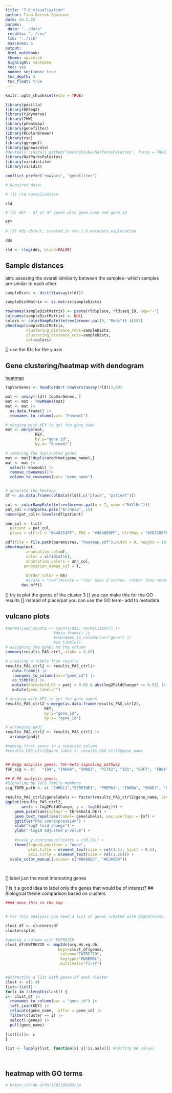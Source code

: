 ```yaml
---
title: "7.0_visualisation"
author: Tina Gorsek Sparovec
date: 24.2.22
params:
 data: "../data"
 results: "../res"
 lib: "../lib"
 maxcores: 6
output:
 html_notebook:
 theme: spacelab
 highlight: textmate
 toc: yes
 number_sections: true
 toc_depth: 3
 toc_float: true
---
```


```r
knitr::opts_chunk$set(echo = TRUE)
```

```r
library(pasilla)
library(DESeq2)
library(tidyverse)
library(IHW)
library(pheatmap)
library(genefilter)
library(RColorBrewer)
library(vsn)
library(ggrepel)
library(ggnewscale)
#devtools::install_github("kevinsblake/NatParksPalettes", force = TRUE)
library(NatParksPalettes)
library(viridisLite)
library(viridis)

conflict_prefer("rowVars", "genefilter")

# Required data:

# (1) rld normalisation

rld

# (2) KEY - df of df genes with gene_name and gene_id

KEY

# (3) dds object, created in the 1.0_metadata_exploration

dds


```



```r
rld <- rlog(dds, blind=FALSE)

```

## Sample distances

aim: assesing the overall similarity between the samples- which samples are similar to each other

```r
sampleDists <- dist(t(assay(rld)))

sampleDistMatrix <- as.matrix(sampleDists)

rownames(sampleDistMatrix) <- paste(rld$place, rld$seq_ID, sep="-")
colnames(sampleDistMatrix) <- NULL
colors <- colorRampPalette(rev(brewer.pal(9, "Reds")) )(255)
pheatmap(sampleDistMatrix,
         clustering_distance_rows=sampleDists,
         clustering_distance_cols=sampleDists,
         col=colors)
```
[] use the IDs for the y axis

## Gene clustering/heatmap with dendogram

[heatmap](http://bioconductor.org/help/course-materials/2015/BioC2015/bioc2015rnaseq.html)
```r
topVarGenes <- head(order(-rowVars(assay(rld))),60) 

mat <- assay(rld)[ topVarGenes, ]
mat <- mat - rowMeans(mat)
mat <- mat |>
  as.data.frame() |>
  rownames_to_column(var= "Ensembl")

# merging with KEY to get the gene_name 
mat <- merge(mat,
             KEY, 
             by.y="gene_id", 
             by.x= "Ensembl")

# removing the duplicated genes
mat <- mat[!duplicated(mat$gene_name),]
mat <- mat |>
  select(-Ensembl) |>
  remove_rownames()|>
  column_to_rownames(var= "gene_name")


# annotate the heatmap
df <- as.data.frame(colData(rld)[,c("place", "patient")])

col <- colorRampPalette(rev(brewer.pal(n = 7, name ="RdYlBu")))
pat_col <-natparks.pals("Arches2", 15)
names(pat_col)<-levels(df$patient)

ann_col <- list(
  patient = pat_col,
  place = c(Ctrl = "#440154FF", PAS = "#404688FF", CtrlMus = "#287C8EFF"))

pdf(file = file.path(params$res, "heatmap.pdf"),width = 8, height = 10)
pheatmap(mat, 
         annotation_col=df,
         color = viridis(10),
         annotation_colors = ann_col,
        annotation_names_col = T,
        
         border_color = NA)
         #scale = "row")#scale = "row" uses Z-scores, rather then normalized count values
       dev.off() 

```
[] try to plot the genes of the cluster 3
[] you can make this for the GO results
[] instead of place/pat you can use the GO term- add to metadata

## vulcano plots


```r

#normalized_counts <- counts(dds, normalized=T) |>
                     #data.frame() |>
                     #rownames_to_column(var="gene") |>
                     #as_tibble()
# assigning the genes to the column 
summary(results_PAS_ctrl, alpha = 0.05)

# creating a tibble from results 
results_PAS_ctrl2 <- results_PAS_ctrl|>
   data.frame() |>
   rownames_to_column(var="gene_id") |>
   as_tibble() |>
   mutate(threshold_OE = padj < 0.05 & abs(log2FoldChange) >= 0.58) |>
   mutate(gene_label="")

# merging with KEY to get the gene_names
results_PAS_ctrl2 <-merge(as.data.frame(results_PAS_ctrl2), 
                 KEY, 
                 by.y="gene_id", 
                 by.x= "gene_id") 

# arranging padj
results_PAS_ctrl2 <- results_PAS_ctrl2 |>
  arrange(padj) 

#naming first genes in a separate column
#results_PAS_ctrl2$gene_label <- results_PAS_ctrl2$gene_name


## Kegg anaylsis genes: TGF-beta signaling pathway
TGF_sig <- c(	"ID4", "INHBA", "SMAD3", "PITX2", "ID1", "GDF7", "FBN1", "ACVR1C", "TGFB2", "TGIF1")

## R_PA analysis genes:
#Signaling by TGFB family members
sig_TGFB_path <- c( "CHRDL1","SERPINE1", "PMEPA1", "INHBA", "SMAD3", "FBN1", "ACVR1C", "FSTL1", "TGFB2", "FURIN", "TGIF1")

results_PAS_ctrl2$genelabels <- factor(results_PAS_ctrl2$gene_name, levels = TGF_sig)
ggplot(results_PAS_ctrl2, 
       aes(x = log2FoldChange, y = -log10(padj))) +
    geom_point(aes(colour = threshold_OE)) +
    geom_text_repel(aes(label= genelabels), max.overlaps = Inf) +
    ggtitle("PAS overexpression") +
    xlab("log2 fold change") + 
    ylab("-log10 adjusted p-value") +
  
    #scale_y_continuous(limits = c(0,50)) +
    theme(legend.position = "none",
          plot.title = element_text(size = rel(1.5), hjust = 0.5),
          axis.title = element_text(size = rel(1.25))) +
  scale_color_manual(values= c("#B46DB3", "#E3A5D6"))

       
```
[] label just the most interesting genes

? is it a good idea to label only the genes that would be of interest?
## Biological theme comparison based on clusters 

```r
#### move this to the top


# For this analysis you need a list of genes created with degPatterns, 1.0_metadata_exploratioj

clust_df <- clusters$df
clusters$plot

#adding a column with ENTREZID
clust_df$ENTREZID <- mapIds(org.Hs.eg.db,
                       keys=clust_df$genes, 
                        column="ENTREZID",
                        keytype="ENSEMBL",
                        multiVals="first")


#extracting a list with genes of each cluster
clust <- c(1:4)
list<-list()
for(i in 1:length(clust)) {
c<- clust_df |>
  rownames_to_column(var = "gene_id") |>
  left_join(KEY) |>
  relocate(gene_name, .after = gene_id) |>
  filter(cluster == i) |>
  select(-genes) |> 
  pull(gene_name)
  
list[[i]]<- c
}

list <- lapply(list, function(x) x[!is.na(x)]) #omiting NA values




```
## heatmap with GO terms
```r
# https://d-nb.info/1202186009/34 

```

